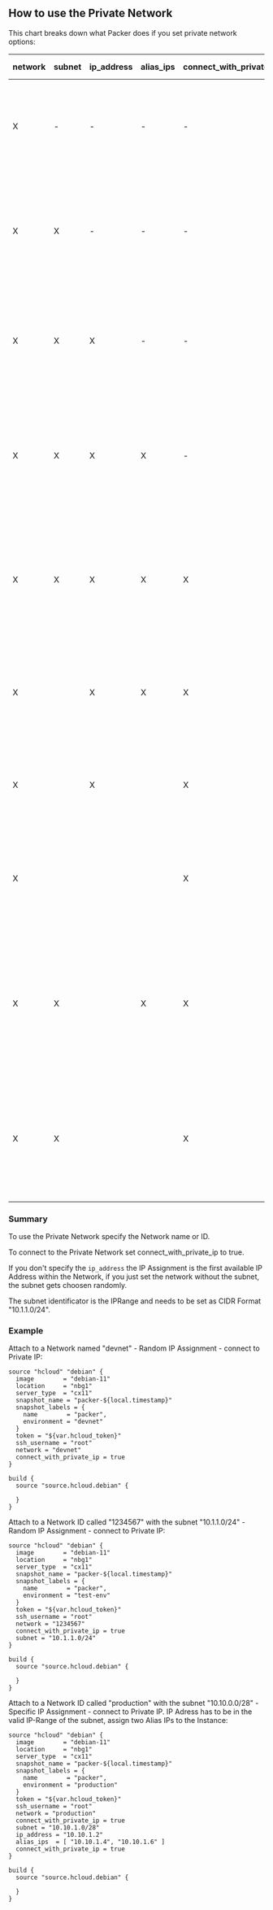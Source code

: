 ## How to use the Private Network

This chart breaks down what Packer does if you set private network options:

| network | subnet | ip_address | alias_ips | connect_with_private_ip | Packer will...                                                                             |
| ------- | ------ | ---------- | --------- |------------------------ | ------------------------------------------------------------------------------------------------------------------------------------------------- |
| X       | -      | -          | -         | -                       | attach the Instance to a Network, Private IP assignment to the first available IP, connect to public IP                                           |
| X       | X      | -          | -         | -                       | attach the Instance to a subnet within the Network, Private IP assignment to the first available IP, connect to public IP                         |
| X       | X      | X          | -         | -                       | attach the Instance to a subnet within the Network, Specify Private IP assignment, connect to public IP                                           |
| X       | X      | X          | X         | -                       | attach the Instance to a subnet within the Network, Specify Private IP assignment and AliasIPs, connect to public IP                              |
| X       | X      | X          | X         | X                       | attach the Instance to a subnet within the Network, Specify Private IP assignment and AliasIPs, connect to  `ip_address`                             |
| X       |        | X          | X         | X                       | attach the Instance to a Network, Specify Private IP assignment and AliasIPs, connect to `ip_address`                                               |
| X       |        | X          |           | X                       | attach the Instance to a Network, Specify Private IP assignment, connect to `ip_address`                                                            |
| X       |        |            |           | X                       | attach the Instance to a Network, Private IP assignment to the first available IP, connect to Private Address                                     |
| X       | X      |            | X         | X                       | attach the Instance to a subnet within the Network, Private IP assignment to the first available IP, Specify AliasIPs, connect to Private Address |
| X       | X      |            |           | X                       | attach the Instance to a subnet within the Network, Private IP assignment to the first available IP, connect to Private Address                   |

### Summary

To use the Private Network specify the Network name or ID.  

To connect to the Private Network set connect_with_private_ip to true.  

If you don't specify the `ip_address` the IP Assignment is the first available IP Address within the Network, if you just set the network without the subnet, the subnet gets choosen randomly.  

The subnet identificator is the IPRange and needs to be set as CIDR Format "10.1.1.0/24".

### Example

Attach to a Network named "devnet" - Random IP Assignment - connect to Private IP:

```hcl
source "hcloud" "debian" {
  image        = "debian-11"
  location     = "nbg1"
  server_type  = "cx11"
  snapshot_name = "packer-${local.timestamp}"
  snapshot_labels = {
    name        = "packer",
    environment = "devnet"
  }
  token = "${var.hcloud_token}"
  ssh_username = "root"
  network = "devnet"
  connect_with_private_ip = true
}

build {
  source "source.hcloud.debian" {

  }
}
```


Attach to a Network ID called "1234567" with the subnet "10.1.1.0/24" - Random IP Assignment - connect to Private IP:

```hcl
source "hcloud" "debian" {
  image        = "debian-11"
  location     = "nbg1"
  server_type  = "cx11"
  snapshot_name = "packer-${local.timestamp}"
  snapshot_labels = {
    name        = "packer",
    environment = "test-env"
  }
  token = "${var.hcloud_token}"
  ssh_username = "root"
  network = "1234567"
  connect_with_private_ip = true
  subnet = "10.1.1.0/24"
}

build {
  source "source.hcloud.debian" {

  }
}
```

Attach to a Network ID called "production" with the subnet "10.10.0.0/28" - Specific IP Assignment - connect to Private IP.
IP Adress has to be in the valid IP-Range of the subnet, assign two Alias IPs to the Instance:

```hcl
source "hcloud" "debian" {
  image        = "debian-11"
  location     = "nbg1"
  server_type  = "cx11"
  snapshot_name = "packer-${local.timestamp}"
  snapshot_labels = {
    name        = "packer",
    environment = "production"
  }
  token = "${var.hcloud_token}"
  ssh_username = "root"
  network = "production"
  connect_with_private_ip = true
  subnet = "10.10.1.0/28"
  ip_address = "10.10.1.2"
  alias_ips  = [ "10.10.1.4", "10.10.1.6" ]
  connect_with_private_ip = true
}

build {
  source "source.hcloud.debian" {

  }
}
```